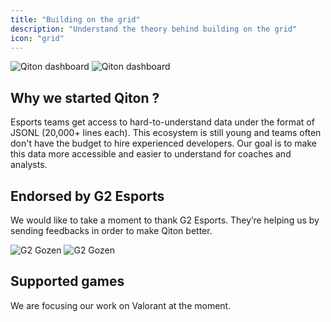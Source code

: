 ```yaml
---
title: "Building on the grid"
description: "Understand the theory behind building on the grid"
icon: "grid"
---
```


<Frame>
    <img
        className="block dark:hidden"
        src="./images/series.png"
        alt="Qiton dashboard"
    />
    <img
        className="hidden dark:block"
        src="./images/series.png"
        alt="Qiton dashboard"
    />
</Frame>

## Why we started Qiton ?

Esports teams get access to hard-to-understand data under the format of JSONL (20,000+ lines each).
This ecosystem is still young and teams often don't have the budget to hire experienced developers.
Our goal is to make this data more accessible and easier to understand for coaches and analysts.

## Endorsed by G2 Esports

We would like to take a moment to thank G2 Esports.
They’re helping us by sending feedbacks in order to make Qiton better.

<Frame>
    <img
        className="block dark:hidden"
        src="./images/g2_gozen.jpg"
        alt="G2 Gozen"
    />
    <img
        className="hidden dark:block"
        src="./images/g2_gozen.jpg"
        alt="G2 Gozen"
    />
</Frame>

## Supported games

We are focusing our work on Valorant at the moment.
